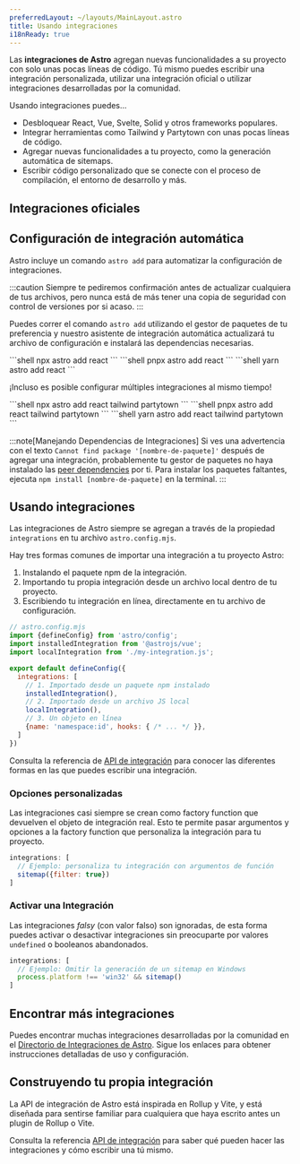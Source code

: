 ```yaml
---
preferredLayout: ~/layouts/MainLayout.astro
title: Usando integraciones
i18nReady: true
---
```




Las **integraciones de Astro** agregan nuevas funcionalidades a su proyecto con solo unas pocas líneas de código. Tú mismo puedes escribir una integración personalizada, utilizar una integración oficial o utilizar integraciones desarrolladas por la comunidad. 

Usando integraciones puedes...

- Desbloquear React, Vue, Svelte, Solid y otros frameworks populares.
- Integrar herramientas como Tailwind y Partytown con unas pocas líneas de código.
- Agregar nuevas funcionalidades a tu proyecto, como la generación automática de sitemaps.
- Escribir código personalizado que se conecte con el proceso de compilación, el entorno de desarrollo y más.

## Integraciones oficiales

<IntegrationsNav />

## Configuración de integración automática

Astro incluye un comando `astro add` para automatizar la configuración de integraciones.

:::caution
Siempre te pediremos confirmación antes de actualizar cualquiera de tus archivos, pero nunca está de más tener una copia de seguridad con control de versiones por si acaso.
:::

Puedes correr el comando `astro add` utilizando el gestor de paquetes de tu preferencia y nuestro asistente de integración automática actualizará tu archivo de configuración e instalará las dependencias necesarias.

<PackageManagerTabs>
  <Fragment slot="npm">
  ```shell
  npx astro add react
  ```
  </Fragment>
  <Fragment slot="pnpm">
  ```shell
  pnpx astro add react
  ```
  </Fragment>
  <Fragment slot="yarn">
  ```shell
  yarn astro add react
  ```
  </Fragment>
</PackageManagerTabs>

¡Incluso es posible configurar múltiples integraciones al mismo tiempo!

<PackageManagerTabs>
  <Fragment slot="npm">
  ```shell
  npx astro add react tailwind partytown
  ```
  </Fragment>
  <Fragment slot="pnpm">
  ```shell
  pnpx astro add react tailwind partytown
  ```
  </Fragment>
  <Fragment slot="yarn">
  ```shell
  yarn astro add react tailwind partytown
  ```
  </Fragment>
</PackageManagerTabs>

:::note[Manejando Dependencias de Integraciones]
Si ves una advertencia con el texto `Cannot find package '[nombre-de-paquete]'` después de agregar una integración, probablemente tu gestor de paquetes no haya instalado las [peer dependencies](https://nodejs.org/en/blog/npm/peer-dependencies/) por ti. Para instalar los paquetes faltantes, ejecuta `npm install [nombre-de-paquete]` en la terminal.
:::

## Usando integraciones

Las integraciones de Astro siempre se agregan a través de la propiedad `integrations` en tu archivo `astro.config.mjs`.

Hay tres formas comunes de importar una integración a tu proyecto Astro:
1. Instalando el paquete npm de la integración.
2. Importando tu propia integración desde un archivo local dentro de tu proyecto.
3. Escribiendo tu integración en línea, directamente en tu archivo de configuración.

```js
// astro.config.mjs
import {defineConfig} from 'astro/config';
import installedIntegration from '@astrojs/vue';
import localIntegration from './my-integration.js';

export default defineConfig({
  integrations: [
    // 1. Importado desde un paquete npm instalado
    installedIntegration(),
    // 2. Importado desde un archivo JS local
    localIntegration(),
    // 3. Un objeto en línea
    {name: 'namespace:id', hooks: { /* ... */ }},
  ]
})
```

Consulta la referencia de [API de integración](/es/reference/integrations-reference/) para conocer las diferentes formas en las que puedes escribir una integración.

### Opciones personalizadas

Las integraciones casi siempre se crean como factory function que devuelven el objeto de integración real. Esto te permite pasar argumentos y opciones a la factory function que personaliza la integración para tu proyecto.

```js
integrations: [
  // Ejemplo: personaliza tu integración con argumentos de función
  sitemap({filter: true})
]
```

### Activar una Integración

Las integraciones _falsy_ (con valor falso) son ignoradas, de esta forma puedes activar o desactivar integraciones sin preocuparte por valores `undefined` o booleanos abandonados.

```js
integrations: [
  // Ejemplo: Omitir la generación de un sitemap en Windows
  process.platform !== 'win32' && sitemap()
]
```

## Encontrar más integraciones

Puedes encontrar muchas integraciones desarrolladas por la comunidad en el [Directorio de Integraciones de Astro](https://astro.build/integrations/). Sigue los enlaces para obtener instrucciones detalladas de uso y configuración.

## Construyendo tu propia integración

La API de integración de Astro está inspirada en Rollup y Vite, y está diseñada para sentirse familiar para cualquiera que haya escrito antes un plugin de Rollup o Vite.

Consulta la referencia [API de integración](/es/reference/integrations-reference/) para saber qué pueden hacer las integraciones y cómo escribir una tú mismo.
